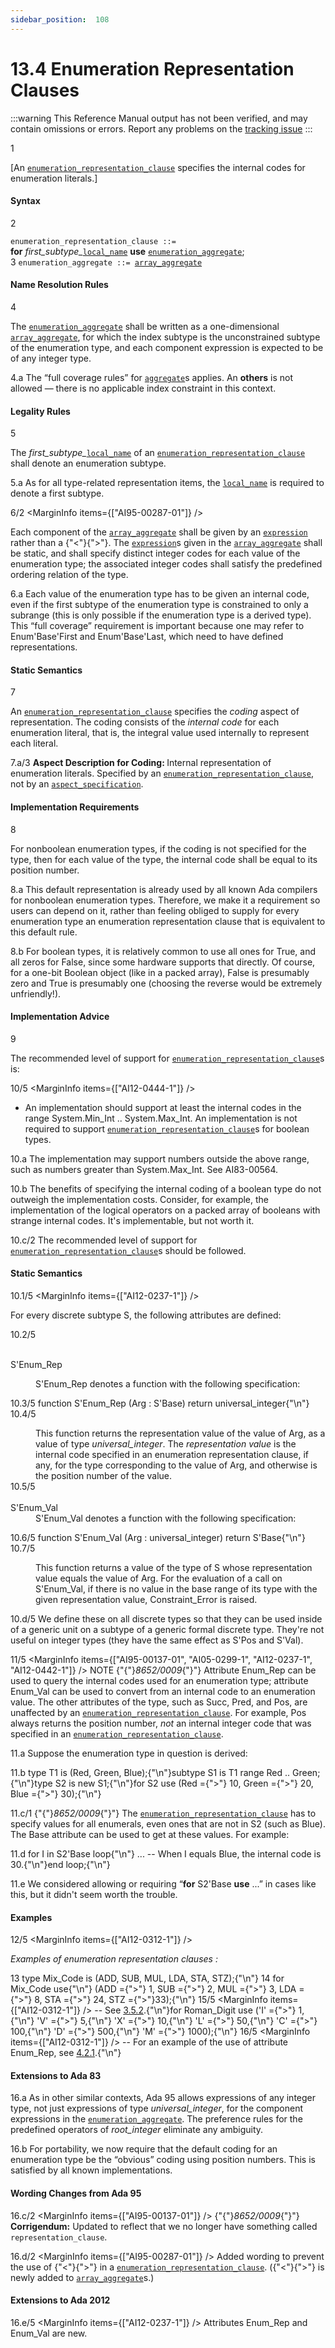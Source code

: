 ```yaml
---
sidebar_position:  108
---
```


# 13.4 Enumeration Representation Clauses

:::warning
This Reference Manual output has not been verified,
and may contain omissions or errors.
Report any problems on the [tracking issue](https://github.com/ada-lang-io/ada-lang-io/issues/20)
:::


<MarginText>1</MarginText>
<p>[An <code><a href="../AA-13/AA-13.4#S0350">enumeration_representation_clause</a></code> specifies the internal codes for enumeration literals.] <br /></p>


#### Syntax

<MarginText>2</MarginText>

<CodeBlock>
<code>enumeration_representation_clause</code><a id="S0350"></a><code> ::= </code><br />    <strong>for</strong> <em>first_subtype_</em><code><a href="../AA-13/AA-13.1#S0345">local_name</a></code> <strong>use</strong> <code><a href="../AA-13/AA-13.4#S0351">enumeration_aggregate</a></code>;<br />

</CodeBlock>
<MarginText>3</MarginText>

<CodeBlock>
<code>enumeration_aggregate</code><a id="S0351"></a><code> ::= </code><code><a href="../AA-4/AA-4.3#S0113">array_aggregate</a></code><br />

</CodeBlock>

#### Name Resolution Rules

<MarginText>4</MarginText>
<p>The <code><a href="../AA-13/AA-13.4#S0351">enumeration_aggregate</a></code> shall be written as a one-dimensional <code><a href="../AA-4/AA-4.3#S0113">array_aggregate</a></code>, for which the index subtype is the unconstrained subtype of the enumeration type, and each component expression is expected to be of any integer type. <br /></p>

<MarginText>4.a</MarginText>
<Admonition type="aarm" aarm="ramification" title="Ramification: ">
<strong></strong>The &ldquo;full coverage rules&rdquo; for <code><a href="../AA-4/AA-4.3#S0106">aggregate</a></code>s applies. An <strong>others</strong> is not allowed &mdash; there is no applicable index constraint in this context. <br /></Admonition>


#### Legality Rules

<MarginText>5</MarginText>
<p>The <em>first_subtype_</em><code><a href="../AA-13/AA-13.1#S0345">local_name</a></code> of an <code><a href="../AA-13/AA-13.4#S0350">enumeration_representation_clause</a></code> shall denote an enumeration subtype. <br /></p>

<MarginText>5.a</MarginText>
<Admonition type="aarm" aarm="ramification" title="Ramification: ">
<strong></strong>As for all type-related representation items, the <code><a href="../AA-13/AA-13.1#S0345">local_name</a></code> is required to denote a first subtype. <br /></Admonition>

<MarginText>6/2</MarginText>
<MarginInfo items={["AI95-00287-01"]} />
<p>Each component of the <code><a href="../AA-4/AA-4.3#S0113">array_aggregate</a></code> shall be given by an <code><a href="../AA-4/AA-4.4#S0132">expression</a></code> rather than a {"<"}{">"}. The <code><a href="../AA-4/AA-4.4#S0132">expression</a></code>s given in the <code><a href="../AA-4/AA-4.3#S0113">array_aggregate</a></code> shall be static, and shall specify distinct integer codes for each value of the enumeration type; the associated integer codes shall satisfy the predefined ordering relation of the type. <br /></p>

<MarginText>6.a</MarginText>
<Admonition type="aarm" aarm="reason" title="Reason: ">
<strong></strong>Each value of the enumeration type has to be given an internal code, even if the first subtype of the enumeration type is constrained to only a subrange (this is only possible if the enumeration type is a derived type). This &ldquo;full coverage&rdquo; requirement is important because one may refer to Enum'Base'First and Enum'Base'Last, which need to have defined representations. <br /></Admonition>


#### Static Semantics

<MarginText>7</MarginText>
<p>An <code><a href="../AA-13/AA-13.4#S0350">enumeration_representation_clause</a></code> specifies the <em>coding</em> aspect of representation. The coding consists of the <em>internal code</em> for each enumeration literal, that is, the integral value used internally to represent each literal.<br /></p>

<MarginText>7.a/3</MarginText>
<Admonition type="aarm" aarm="note" title="Note: ">
<strong>Aspect Description for </strong><strong>Coding: </strong>Internal representation of enumeration literals. Specified by an <code><a href="../AA-13/AA-13.4#S0350">enumeration_representation_clause</a></code>, not by an <code><a href="../AA-13/AA-13.1#S0346">aspect_specification</a></code>.<br /></Admonition>


#### Implementation Requirements

<MarginText>8</MarginText>
<p>For nonboolean enumeration types, if the coding is not specified for the type, then for each value of the type, the internal code shall be equal to its position number. <br /></p>

<MarginText>8.a</MarginText>
<Admonition type="aarm" aarm="reason" title="Reason: ">
<strong></strong>This default representation is already used by all known Ada compilers for nonboolean enumeration types. Therefore, we make it a requirement so users can depend on it, rather than feeling obliged to supply for every enumeration type an enumeration representation clause that is equivalent to this default rule. <br /></Admonition>

<MarginText>8.b</MarginText>
<Admonition type="aarm" aarm="discussion" title="Discussion: ">
<strong></strong>For boolean types, it is relatively common to use all ones for True, and all zeros for False, since some hardware supports that directly. Of course, for a one-bit Boolean object (like in a packed array), False is presumably zero and True is presumably one (choosing the reverse would be extremely unfriendly!). <br /></Admonition>


#### Implementation Advice

<MarginText>9</MarginText>
<p>The recommended level of support for <code><a href="../AA-13/AA-13.4#S0350">enumeration_representation_clause</a></code>s is: <br /></p>

<MarginText>10/5</MarginText>
<MarginInfo items={["AI12-0444-1"]} />
<ul>
<li>An implementation should support at least the internal codes in the range System.Min_Int .. System.Max_Int. An implementation is not required to  support <code><a href="../AA-13/AA-13.4#S0350">enumeration_representation_clause</a></code>s for boolean types. <br /></li>
</ul>
<MarginText>10.a</MarginText>
<Admonition type="aarm" aarm="ramification" title="Ramification: ">
<strong></strong>The implementation may support numbers outside the above range, such as numbers greater than System.Max_Int. See AI83-00564. <br /></Admonition>

<MarginText>10.b</MarginText>
<Admonition type="aarm" aarm="reason" title="Reason: ">
<strong></strong>The benefits of specifying the internal coding of a boolean type do not outweigh the implementation costs. Consider, for example, the implementation of the logical operators on a packed array of booleans with strange internal codes. It's implementable, but not worth it. <br /></Admonition>

<MarginText>10.c/2</MarginText>
<Admonition type="aarm" aarm="implementation-advice" title="Implementation Advice">
<strong></strong>The recommended level of support for <code><a href="../AA-13/AA-13.4#S0350">enumeration_representation_clause</a></code>s should be followed.<br /></Admonition>


#### Static Semantics

<MarginText>10.1/5</MarginText>
<MarginInfo items={["AI12-0237-1"]} />
<p>For every discrete subtype S, the following attributes are defined: <br /></p>

<MarginText>10.2/5</MarginText>
<dt><br/>S'Enum_Rep</dt>
<MarginInfo items={["AI12-0237-1"]} />
<dl>
<dd>S'Enum_Rep denotes a function with the following specification: <br /></dd>
</dl>
<MarginText>10.3/5</MarginText>
<CodeBlock language="ada">
function S'Enum_Rep (Arg : S'Base) return universal_integer{"\n"}

</CodeBlock>
<MarginText>10.4/5</MarginText>
<dl>
<dd>This function returns the representation value of the value of Arg, as a value of type <em>universal_integer</em>. The <em>representation value</em> is the internal code specified in an enumeration representation clause, if any, for the type corresponding to the value of Arg, and otherwise is the position number of the value.<br /></dd>
<MarginText>10.5/5</MarginText>
<dt><br/>S'Enum_Val</dt>
<MarginInfo items={["AI12-0237-1"]} />
<dd>S'Enum_Val denotes a function with the following specification: <br /></dd>
</dl>
<MarginText>10.6/5</MarginText>
<CodeBlock language="ada">
function S'Enum_Val (Arg : universal_integer) return S'Base{"\n"}

</CodeBlock>
<MarginText>10.7/5</MarginText>
<dl>
<dd>This function returns a value of the type of S whose representation value equals the value of Arg. For the evaluation of a call on S'Enum_Val, if there is no value in the base range of its type with the given representation value, Constraint_Error is raised.<br /></dd>
</dl>
<MarginText>10.d/5</MarginText>
<Admonition type="aarm" aarm="reason" title="Reason: ">
<strong></strong>We define these on all discrete types so that they can be used inside of a generic unit on a subtype of a generic formal discrete type. They're not useful on integer types (they have the same effect as S'Pos and S'Val). <br /></Admonition>

<MarginText>11/5</MarginText>
<MarginInfo items={["AI95-00137-01", "AI05-0299-1", "AI12-0237-1", "AI12-0442-1"]} />
<Admonition type="aarm" aarm="note" title="Note: ">
NOTE   {"{"}<em>8652/0009</em>{"}"} Attribute Enum_Rep  can  be used to query the internal codes used for an enumeration type; attribute Enum_Val can  be used to convert from an internal code to an enumeration value. The other attributes of the type, such as Succ, Pred, and Pos, are unaffected by an  <code><a href="../AA-13/AA-13.4#S0350">enumeration_representation_clause</a></code>. For example, Pos always returns the position number, <em>not</em> an  internal integer code that was  specified in an <code><a href="../AA-13/AA-13.4#S0350">enumeration_representation_clause</a></code>. <br /></Admonition>

<MarginText>11.a</MarginText>
<Admonition type="aarm" aarm="discussion" title="Discussion: ">
<strong></strong>Suppose the enumeration type in question is derived: <br /></Admonition>

<MarginText>11.b</MarginText>
<CodeBlock language="ada">
type T1 is (Red, Green, Blue);{"\n"}subtype S1 is T1 range Red .. Green;{"\n"}type S2 is new S1;{"\n"}for S2 use (Red ={">"} 10, Green ={">"} 20, Blue ={">"} 30);{"\n"}

</CodeBlock>
<MarginText>11.c/1</MarginText>
<MarginInfo items={["AI95-00137-01"]} />
<Admonition type="aarm" aarm="note" title="Note: ">
{"{"}<em>8652/0009</em>{"}"} The <code><a href="../AA-13/AA-13.4#S0350">enumeration_representation_clause</a></code> has to specify values for all enumerals, even ones that are not in S2 (such as Blue). The Base attribute can be used to get at these values. For example: <br /></Admonition>

<MarginText>11.d</MarginText>
<CodeBlock language="ada">
for I in S2'Base loop{"\n"}    ... -- When I equals Blue, the internal code is 30.{"\n"}end loop;{"\n"}

</CodeBlock>
<MarginText>11.e</MarginText>
<Admonition type="aarm" aarm="note" title="Note: ">
We considered allowing or requiring &ldquo;<strong>for</strong> S2'Base <strong>use</strong> ...&rdquo; in cases like this, but it didn't seem worth the trouble. <br /></Admonition>


#### Examples

<MarginText>12/5</MarginText>
<MarginInfo items={["AI12-0312-1"]} />
<p><em>Examples  of  enumeration representation clauses :</em> <br /></p>

<MarginText>13</MarginText>
<CodeBlock language="ada">
type Mix_Code is (ADD, SUB, MUL, LDA, STA, STZ);{"\n"}
<MarginText>14</MarginText>
for Mix_Code use{"\n"}   (ADD ={">"} 1, SUB ={">"} 2, MUL ={">"} 3, LDA ={">"} 8, STA ={">"} 24, STZ ={">"}33);{"\n"}
<MarginText>15/5</MarginText>
<MarginInfo items={["AI12-0312-1"]} />
-- See <a href="../AA-3/AA-3.5#Subclause_3.5.2">3.5.2</a>.{"\n"}for Roman_Digit use ('I' ={">"} 1,{"\n"}                     'V' ={">"} 5,{"\n"}                     'X' ={">"} 10,{"\n"}                     'L' ={">"} 50,{"\n"}                     'C' ={">"} 100,{"\n"}                     'D' ={">"} 500,{"\n"}                     'M' ={">"} 1000);{"\n"}
<MarginText>16/5</MarginText>
<MarginInfo items={["AI12-0312-1"]} />
-- For an example of the use of attribute Enum_Rep, see <a href="../AA-4/AA-4.2#Subclause_4.2.1">4.2.1</a>.{"\n"}

</CodeBlock>

#### Extensions to Ada 83

<MarginText>16.a</MarginText>
<Admonition type="aarm" aarm="note" title="Note: ">
As in other similar contexts, Ada 95 allows expressions of any integer type, not just expressions of type <em>universal_integer</em>, for the component expressions in the <code><a href="../AA-13/AA-13.4#S0351">enumeration_aggregate</a></code>. The preference rules for the predefined operators of <em>root_integer</em> eliminate any ambiguity.<br /></Admonition>

<MarginText>16.b</MarginText>
<Admonition type="aarm" aarm="note" title="Note: ">
For portability, we now require that the default coding for an enumeration type be the &ldquo;obvious&rdquo; coding using position numbers. This is satisfied by all known implementations. <br /></Admonition>


#### Wording Changes from Ada 95

<MarginText>16.c/2</MarginText>
<MarginInfo items={["AI95-00137-01"]} />
<Admonition type="aarm" aarm="note" title="Note: ">
{"{"}<em>8652/0009</em>{"}"} <strong>Corrigendum:</strong> Updated to reflect that we no longer have something called <code>representation_clause</code>.<br /></Admonition>

<MarginText>16.d/2</MarginText>
<MarginInfo items={["AI95-00287-01"]} />
<Admonition type="aarm" aarm="note" title="Note: ">
Added wording to prevent the use of {"<"}{">"} in a <code><a href="../AA-13/AA-13.4#S0350">enumeration_representation_clause</a></code>. ({"<"}{">"} is newly added to <code><a href="../AA-4/AA-4.3#S0113">array_aggregate</a></code>s.) <br /></Admonition>


#### Extensions to Ada 2012

<MarginText>16.e/5</MarginText>
<MarginInfo items={["AI12-0237-1"]} />
<Admonition type="aarm" aarm="note" title="Note: ">
Attributes Enum_Rep and Enum_Val are new. <br /></Admonition>

